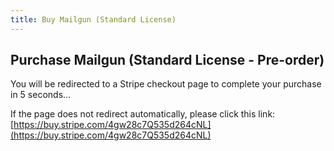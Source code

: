 ```yaml
---
title: Buy Mailgun (Standard License)
---
```



<Head>
  <meta httpEquiv="refresh" content="5; url='https://buy.stripe.com/4gw28c7Q535d264cNL'" />
</Head>

## Purchase Mailgun (Standard License - Pre-order)

You will be redirected to a Stripe checkout page to complete your purchase in 5 seconds…

If the page does not redirect automatically, please click this link: [https://buy.stripe.com/4gw28c7Q535d264cNL](https://buy.stripe.com/4gw28c7Q535d264cNL)
